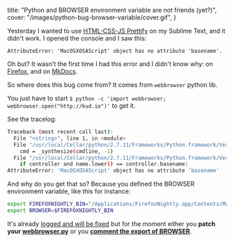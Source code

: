   title: "Python and BROWSER environment variable are not friends (yet?)",
  cover: "/images/python-bug-browser-variable/cover.gif",
}

Yesterday I wanted to use [HTML-CSS-JS Prettify](https://packagecontrol.io/packages/HTML-CSS-JS%20Prettify) on my Sublime Text, and it didn't work. I opened the console and I saw this:

`AttributeError: 'MacOSXOSAScript' object has no attribute 'basename'.`

Oh but? It wasn't the first time I had this error and I didn't know why: on [Firefox](https://bugzilla.mozilla.org/show_bug.cgi?id=1012443), and on [MkDocs](https://github.com/mkdocs/mkdocs/issues/465).

So where does this bug come from? It comes from `webbrowser` python lib.

You just have to start `$ python -c 'import webbrowser; webbrowser.open("http://kud.io")'` to get it.

See the tracelog:

```bash
Traceback (most recent call last):
  File "<string>", line 1, in <module>
  File "/usr/local/Cellar/python/2.7.11/Frameworks/Python.framework/Versions/2.7/lib/python2.7/webbrowser.py", line 669, in <module>
    cmd = _synthesize(cmdline, -1)
  File "/usr/local/Cellar/python/2.7.11/Frameworks/Python.framework/Versions/2.7/lib/python2.7/webbrowser.py", line 94, in _synthesize
    if controller and name.lower() == controller.basename:
AttributeError: 'MacOSXOSAScript' object has no attribute 'basename'
```

And why do you get that so? Because you defined the BROWSER environment variable, like this for instance:

```bash
export FIREFOXNIGHTLY_BIN="/Applications/FirefoxNightly.app/Contents/MacOS/firefox"
export BROWSER=$FIREFOXNIGHTLY_BIN
```

It's already [logged and will be fixed](https://bugs.python.org/issue24955) but for the moment either you **patch your [webbrowser.py](https://github.com/python-git/python/blob/master/Lib/webbrowser.py#L94)** or you **[comment the export of BROWSER](https://github.com/kud/my/commit/b78b46441a64c185a6178d3bd707e22b9a236cb7)**.
